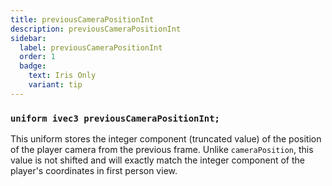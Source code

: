 ```yaml
---
title: previousCameraPositionInt
description: previousCameraPositionInt
sidebar:
  label: previousCameraPositionInt
  order: 1
  badge:
    text: Iris Only
    variant: tip
---
```


### `uniform ivec3 previousCameraPositionInt;`

This uniform stores the integer component (truncated value) of the position of the player camera from the previous frame. Unlike `cameraPosition`, this value is not shifted and will exactly match the integer component of the player's coordinates in first person view.